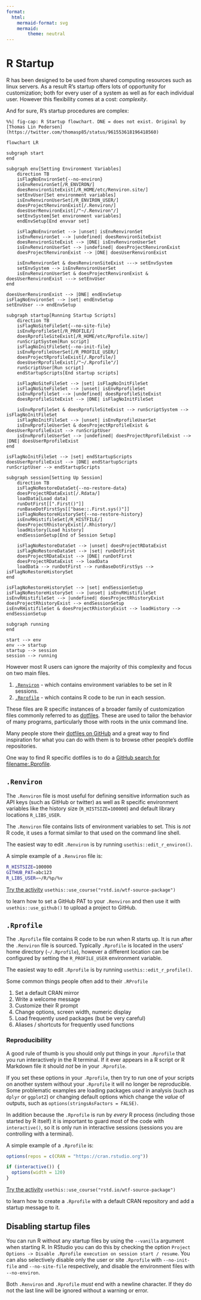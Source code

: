 ```yaml
---
format:
  html:
    mermaid-format: svg
    mermaid:
        theme: neutral
---
```


# R Startup

R has been designed to be used from shared computing resources such as linux
servers. As a result R's startup offers lots of opportunity for customization;
both for every user of a system as well as for each individual user. However
this flexibility comes at a cost: _complexity_.

And for sure, R's startup procedures are complex:

```mermaid
%%| fig-cap: R Startup flowchart. DNE = does not exist. Original by [Thomas Lin Pedersen](https://twitter.com/thomasp85/status/961553618196418560)

flowchart LR

subgraph start
end

subgraph env[Setting Environment Variables]
    direction TB
    isFlagNoEnvironSet{--no-environ}
    isEnvRenvironSet[/R_ENVIRON/]
    doesRenvironSiteExist[/R_HOME/etc/Renviron.site/]
    setEnvUser[Set environment variables]
    isEnvRenvironUserSet[/R_ENVIRON_USER/]
    doesProjectRenvironExist[/.Renviron/]
    doesUserRenvironExist[/"~/.Renviron"/]
    setEnvSystem[Set environment variables]
    endEnvSetup[End envvar set]

    isFlagNoEnvironSet --> |unset| isEnvRenvironSet
    isEnvRenvironSet --> |undefined| doesRenvironSiteExist
    doesRenvironSiteExist --> |DNE| isEnvRenvironUserSet
    isEnvRenvironUserSet --> |undefined| doesProjectRenvironExist
    doesProjectRenvironExist --> |DNE| doesUserRenvironExist

    isEnvRenvironSet & doesRenvironSiteExist ---> setEnvSystem
    setEnvSystem --> isEnvRenvironUserSet
    isEnvRenvironUserSet & doesProjectRenvironExist & doesUserRenvironExist ---> setEnvUser 
end

doesUserRenvironExist --> |DNE| endEnvSetup
isFlagNoEnvironSet --> |set| endEnvSetup
setEnvUser --> endEnvSetup

subgraph startup[Running Startup Scripts]
    direction TB
    isFlagNoSiteFileSet{--no-site-file}
    isEnvRprofileSet[/R_PROFILE/]
    doesRprofileSiteExist[/R_HOME/etc/Rprofile.site/]
    runScriptSystem[Run script]
    isFlagNoInitFileSet{--no-init-file}
    isEnvRprofileUserSet[/R_PROFILE_USER/]
    doesProjectRprofileExist[/.Rprofile/]
    doesUserRprofileExist[/"~/.Rprofile"/]
    runScriptUser[Run script]
    endStartupScripts[End startup scripts]

    isFlagNoSiteFileSet --> |set| isFlagNoInitFileSet
    isFlagNoSiteFileSet --> |unset| isEnvRprofileSet
    isEnvRprofileSet --> |undefined| doesRprofileSiteExist
    doesRprofileSiteExist --> |DNE| isFlagNoInitFileSet

    isEnvRprofileSet & doesRprofileSiteExist --> runScriptSystem --> isFlagNoInitFileSet
    isFlagNoInitFileSet --> |unset| isEnvRprofileUserSet
    isEnvRprofileUserSet & doesProjectRprofileExist & doesUserRprofileExist --> runScriptUser
    isEnvRprofileUserSet --> |undefined| doesProjectRprofileExist --> |DNE| doesUserRprofileExist
end

isFlagNoInitFileSet --> |set| endStartupScripts
doesUserRprofileExist --> |DNE| endStartupScripts
runScriptUser --> endStartupScripts

subgraph session[Setting Up Session]
    direction TB
    isFlagNoRestoreDataSet{--no-restore-data}
    doesProjectRDataExist[/.Rdata/]
    loadData[Load data]
    runDotFirst[[".First()"]]
    runBaseDotFirstSys[["base::.First.sys()"]]
    isFlagNoRestoreHistorySet{--no-restore-history}
    isEnvRHistifileSet[/R_HISTFILE/]
    doesProjectRhistoryExist[/.Rhistory/]
    loadHistory[Load history]
    endSessionSetup[End of Session Setup]

    isFlagNoRestoreDataSet --> |unset| doesProjectRDataExist
    isFlagNoRestoreDataSet --> |set| runDotFirst
    doesProjectRDataExist --> |DNE| runDotFirst
    doesProjectRDataExist --> loadData
    loadData --> runDotFirst --> runBaseDotFirstSys --> isFlagNoRestoreHistorySet
end

isFlagNoRestoreHistorySet --> |set| endSessionSetup
isFlagNoRestoreHistorySet --> |unset| isEnvRHistifileSet
isEnvRHistifileSet --> |undefined| doesProjectRhistoryExist
doesProjectRhistoryExist --> endSessionSetup
isEnvRHistifileSet & doesProjectRhistoryExist --> loadHistory --> endSessionSetup

subgraph running
end

start --> env
env --> startup
startup --> session
session --> running

```

However most R users can ignore the majority of this complexity and focus on two main files.

1. [`.Renviron`](#renviron) - which contains environment variables to be set in R sessions.
2. [`.Rprofile`](#rprofile) - which contains R code to be run in each session.

These files are R specific instances of a broader family of customization files
commonly referred to as [dotfiles](https://www.quora.com/What-are-dotfiles). These are used to tailor the behavior of many programs, particularly those with roots in
the unix command line.

Many people store their [dotfiles on GitHub](https://dotfiles.github.io/) and a
great way to find inspiration for what you can do with them is to browse other
people's dotfile repositories.

One way to find R specific dotfiles is to do a [GitHub search for
filename:.Rprofile](https://github.com/search?q=filename%3A.Rprofile+interactive&type=Code).

## `.Renviron`

The `.Renviron` file is most useful for defining sensitive information such as
API keys (such as GitHub or twitter) as well as R specific environment
variables like the history size (`R_HISTSIZE=100000`) and default library locations `R_LIBS_USER`.

The `.Renviron` file contains lists of environment variables to set. This is
_not_ R code, it uses a format similar to that used on the command line shell.

The easiest way to edit `.Renviron` is by running `usethis::edit_r_environ()`.

A simple example of a `.Renviron` file is:

```.bash
R_HISTSIZE=100000
GITHUB_PAT=abc123
R_LIBS_USER=~/R/%p/%v
```

::: {.callout-note}
[Try the activity](https://raw.githubusercontent.com/rstats-wtf/wtf-startup/master/01_startup_spartan.R) `usethis::use_course("rstd.io/wtf-source-package")`

to learn how to set a GitHub PAT to your `.Renviron` and then use it with `usethis::use_github()` to upload a project to GitHub.
:::

## `.Rprofile`

The `.Rprofile` file contains R code to be run when R starts up. It is run
after the `.Renviron` file is sourced. Typically `.Rprofile` is located in the
users' home directory (`~/.Rprofile`), however a different location can be
configured by setting the `R_PROFILE_USER` environment variable.

The easiest way to edit `.Rprofile` is by running `usethis::edit_r_profile()`.

Some common things people often add to their `.RProfile`

1. Set a default CRAN mirror
3. Write a welcome message
2. Customize their R prompt
4. Change options, screen width, numeric display
5. Load frequently used packages (but be very careful)
6. Aliases / shortcuts for frequently used functions

### Reproducibility

A good rule of thumb is you should only put things in your `.Rprofile` that you
run interactively in the R terminal. If it ever appears in a R script or R
Markdown file it should _not_ be in your `.Rprofile`.

If you set these options in your
`.Rprofile`, then try to run one of your scripts on another system without your
`.Rprofile` it will no longer be reproducible. Some problematic examples are
loading packages _used_ in analysis (such as `dplyr` or `ggplot2`) or
changing default options which change the _value_ of outputs, such as
`options(stringsAsFactors = FALSE)`. 

In addition because the `.Rprofile` is run by _every_ R process (including
those started by R itself) it is important to guard most of the code with
`interactive()`, so it is only run in interactive sessions (sessions you are
controlling with a terminal).

A simple example of a `.Rprofile` is:

```.r
options(repos = c(CRAN = "https://cran.rstudio.org"))

if (interactive()) {
  options(width = 120)
}
```

::: {.callout-note}
[Try the activity](https://raw.githubusercontent.com/rstats-wtf/wtf-startup/master/02_startup_spartan.R) `usethis::use_course("rstd.io/wtf-source-package")`

to learn how to create a `.Rprofile` with a default CRAN repository and add a startup message to it.
:::

## Disabling startup files

You can run R without any startup files by using the `--vanilla` argument when
starting R. In RStudio you can do this by checking the option `Project Options -> Disable .Rprofile execution on
session start / resume`. You can also selectively disable only the user or site
`.Rprofile` with `--no-init-file` and `--no-site-file` respectively, and disable
the environment files with `--no-environ`.

::: {.callout-warning}
Both `.Renviron` and `.Rprofile` _must_ end with a newline character. If they do not the last line will be ignored without a warning or error.
:::
